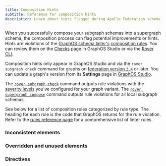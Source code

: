 ```yaml
---
title: Composition Hints
subtitle: Reference for composition hints
description: Learn about hints flagged during Apollo Federation schema composition using GraphOS Studio or the Rover CLI.
---
```


When you successfully compose your subgraph schemas into a supergraph schema, the composition process can flag potential improvements or hints. Hints are violations of the [GraphOS schema linter's](/graphos/platform/schema-management/linting) [composition rules](/graphos/platform/schema-management/linting/rules#composition-rules). You can review them on the [Checks](/graphos/platform/schema-management/checks) page in GraphOS Studio or via the [Rover CLI](/rover/).

<Note>

Composition hints only appear in GraphOS Studio and via the `rover subgraph check` command for graphs on [federation version `2.4`](/federation/federation-versions/#v24) or later. You can update a graph's version from its **Settings** page in [GraphOS Studio](https://studio.apollographql.com?referrer=docs-content).

</Note>

The [`rover subgraph check`](/rover/commands/subgraphs#subgraph-check) command outputs rule violations with the [severity levels](/graphos/platform/schema-management/linting/#setting-severity-levels) you've configured for your graph variant. The [`rover supergraph compose`](/rover/commands/supergraphs#supergraph-compose) command outputs rule violations for all local subgraph schemas.

See below for a list of composition rules categorized by rule type. The heading for each rule is the code that GraphOS returns for the rule violation. Refer to the [rules reference page](/graphos/platform/schema-management/linting/rules) for a comprehensive list of linter rules.

### Inconsistent elements

<InconsistentCompositionRules />

### Overridden and unused elements

<OverriddenCompositionRules />

### Directives

<DirectiveCompositionRules />